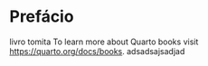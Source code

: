 # Prefácio {.unnumbered}

livro tomita
To learn more about Quarto books visit <https://quarto.org/docs/books>.
adsadsajsadjad